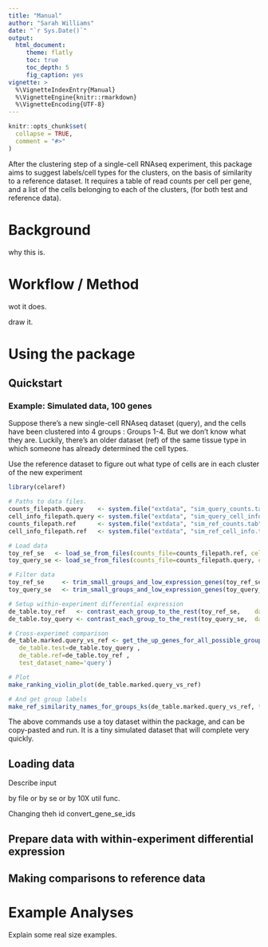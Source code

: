 ```yaml
---
title: "Manual"
author: "Sarah Williams"
date: "`r Sys.Date()`"
output:
  html_document:
     theme: flatly
     toc: true
     toc_depth: 5
     fig_caption: yes
vignette: >
  %\VignetteIndexEntry{Manual}
  %\VignetteEngine{knitr::rmarkdown}
  %\VignetteEncoding{UTF-8}
---
```


```r
knitr::opts_chunk$set(
  collapse = TRUE,
  comment = "#>"
)
```

After the clustering step of a single-cell RNAseq experiment, this
package aims to suggest labels/cell types for the clusters, on the basis of 
similarity to a reference dataset. It requires a table of read counts per 
cell per gene, and a list of the cells belonging to each of the clusters, 
(for both test and reference data). 

# Background
 
why this is.

# Workflow / Method

wot it does.

draw it.

# Using the package

## Quickstart

### Example: Simulated data, 100 genes

Suppose there's a new single-cell RNAseq dataset (query), and the cells have 
been clustered into 4 groups : Groups 1-4. But we don't know what they are. 
Luckily, there's an older dataset (ref) of the same tissue type in which 
someone has already determined the cell types. 

Use the reference dataset to figure out what type of cells are in each cluster 
of the new experiment

```r

library(celaref)

# Paths to data files.
counts_filepath.query    <- system.file("extdata", "sim_query_counts.tab",    package = "celaref")
cell_info_filepath.query <- system.file("extdata", "sim_query_cell_info.tab", package = "celaref")
counts_filepath.ref      <- system.file("extdata", "sim_ref_counts.tab",      package = "celaref")
cell_info_filepath.ref   <- system.file("extdata", "sim_ref_cell_info.tab",   package = "celaref")

# Load data
toy_ref_se   <- load_se_from_files(counts_file=counts_filepath.ref, cell_info_file=cell_info_filepath.ref)
toy_query_se <- load_se_from_files(counts_file=counts_filepath.query, cell_info_file=cell_info_filepath.query)

# Filter data
toy_ref_se     <- trim_small_groups_and_low_expression_genes(toy_ref_se)
toy_query_se   <- trim_small_groups_and_low_expression_genes(toy_query_se)

# Setup within-experiment differential expression
de_table.toy_ref   <- contrast_each_group_to_the_rest(toy_ref_se,    dataset_name="ref")
de_table.toy_query <- contrast_each_group_to_the_rest(toy_query_se,  dataset_name="query")

# Cross-experimet comparison
de_table.marked.query_vs_ref <- get_the_up_genes_for_all_possible_groups(
   de_table.test=de_table.toy_query ,
   de_table.ref=de_table.toy_ref ,
   test_dataset_name='query')

# Plot
make_ranking_violin_plot(de_table.marked.query_vs_ref)

# And get group labels
make_ref_similarity_names_for_groups_ks(de_table.marked.query_vs_ref, the_test_dataset='query', the_ref_dataset = "ref")
```


The above commands use a toy dataset within the package, and can be copy-pasted 
and run. It is a tiny simulated dataset that will complete very quickly.


## Loading data

Describe input

by file or by se or by 10X util func.

Changing theh id convert_gene_se_ids




## Prepare data with within-experiment differential expression



## Making comparisons to reference data



# Example Analyses

Explain some real size examples.












